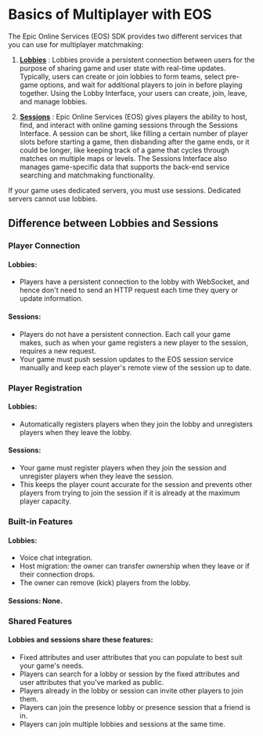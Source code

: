 
# Basics of Multiplayer with EOS

The Epic Online Services (EOS) SDK provides two different services that you can use for multiplayer matchmaking:

1. [**Lobbies**](/multiplayer/matchmaking/lobbies.mdx) : Lobbies provide a persistent connection between users for the purpose of sharing game and user state with real-time updates. Typically, users can create or join lobbies to form teams, select pre-game options, and wait for additional players to join in before playing together. Using the Lobby Interface, your users can create, join, leave, and manage lobbies.

2. [**Sessions**](/multiplayer/matchmaking/sessions.mdx) : Epic Online Services (EOS) gives players the ability to host, find, and interact with online gaming sessions through the Sessions Interface. A session can be short, like filling a certain number of player slots before starting a game, then disbanding after the game ends, or it could be longer, like keeping track of a game that cycles through matches on multiple maps or levels. The Sessions Interface also manages game-specific data that supports the back-end service searching and matchmaking functionality.

<Callout type="warning">
 If your game uses dedicated servers, you must use sessions. Dedicated servers cannot use lobbies.
 </Callout>

## Difference between Lobbies and Sessions

### Player Connection

#### Lobbies:

- Players have a persistent connection to the lobby with WebSocket, and hence don't need to send an HTTP request each time they query or update information.

#### Sessions:

- Players do not have a persistent connection. Each call your game makes, such as when your game registers a new player to the session, requires a new request.
- Your game must push session updates to the EOS session service manually and keep each player's remote view of the session up to date.

### Player Registration

#### Lobbies:

- Automatically registers players when they join the lobby and unregisters players when they leave the lobby.
#### Sessions:

- Your game must register players when they join the session and unregister players when they leave the session.
- This keeps the player count accurate for the session and prevents other players from trying to join the session if it is already at the maximum player capacity.

### Built-in Features
#### Lobbies:

- Voice chat integration.
- Host migration: the owner can transfer ownership when they leave or if their connection drops.
- The owner can remove (kick) players from the lobby.
#### Sessions: None.

### Shared Features
#### Lobbies and sessions share these features:

- Fixed attributes and user attributes that you can populate to best suit your game's needs.
- Players can search for a lobby or session by the fixed attributes and user attributes that you've marked as public.
- Players already in the lobby or session can invite other players to join them.
- Players can join the presence lobby or presence session that a friend is in.
- Players can join multiple lobbies and sessions at the same time.
